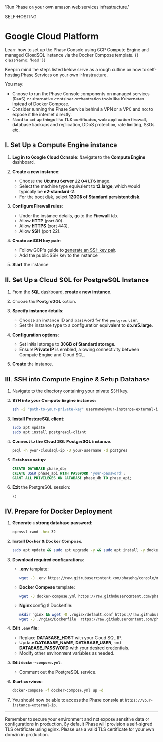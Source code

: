 
  'Run Phase on your own amazon web services infrastructure.'

<Tag variant="small">SELF-HOSTING</Tag>

# Google Cloud Platform

Learn how to set up the Phase Console using GCP Compute Engine and managed CloudSQL instance via the Docker Compose template. {{ className: 'lead' }}

Keep in mind the steps listed below serve as a rough outline on how to self-hosting Phase Services on your own infrastructure. 

You may:
- Choose to run the Phase Console components on managed services (PaaS) or alternative container orchestration tools like Kubernetes instead of Docker Compose. 
- Consider running the Phase Service behind a VPN or a VPC and not to expose it the internet directly. 
- Need to set up things like TLS certificates, web application firewall, database backups and replication, DDoS protection, rate limiting, SSOs etc.

## I. Set Up a Compute Engine instance

1. **Log in to Google Cloud Console**: 
   Navigate to the **Compute Engine** dashboard.

2. **Create a new instance**:
   - Choose the **Ubuntu Server 22.04 LTS** image.
   - Select the machine type equivalent to **t3.large**, which would typically be **e2-standard-2**.
   - For the boot disk, select **120GB of Standard persistent disk**.

3. **Configure Firewall rules**:
   - Under the instance details, go to the **Firewall** tab.
   - Allow **HTTP** (port 80).
   - Allow **HTTPS** (port 443).
   - Allow **SSH** (port 22).

4. **Create an SSH key pair**:
   - Follow GCP's guide to [generate an SSH key pair](https://cloud.google.com/compute/docs/instances/adding-removing-ssh-keys).
   - Add the public SSH key to the instance.

5. **Start** the instance.

## II. Set Up a Cloud SQL for PostgreSQL Instance

1. From the **SQL** dashboard, **create a new instance**.

2. Choose the **PostgreSQL** option.

3. **Specify instance details**:
   - Choose an instance ID and password for the `postgres` user.
   - Set the instance type to a configuration equivalent to **db.m5.large**.

4. **Configuration options**:
   - Set initial storage to **30GB of Standard storage**.
   - Ensure **Private IP** is enabled, allowing connectivity between Compute Engine and Cloud SQL.

5. **Create** the instance.

## III. SSH into Compute Engine & Setup Database

1. Navigate to the directory containing your private SSH key.
   
2. **SSH into your Compute Engine instance**:
   ```bash
   ssh -i "path-to-your-private-key" username@your-instance-external-ip
   ```

3. **Install PostgreSQL client**:
   ```bash
   sudo apt update
   sudo apt install postgresql-client
   ```

4. **Connect to the Cloud SQL PostgreSQL instance**:
   ```bash
   psql -h your-cloudsql-ip -U your-username -d postgres
   ```

5. **Database setup**:
   ```sql
   CREATE DATABASE phase_db;
   CREATE USER phase_api WITH PASSWORD 'your-password';
   GRANT ALL PRIVILEGES ON DATABASE phase_db TO phase_api;
   ```

6. **Exit** the PostgreSQL session:
   ```sql
   \q
   ```

## IV. Prepare for Docker Deployment

1. **Generate a strong database password**:
   ```bash
   openssl rand -hex 32
   ```

2. **Install Docker & Docker Compose**:
   ```bash
   sudo apt update && sudo apt upgrade -y && sudo apt install -y docker-compose
   ```

3. **Download required configurations**:
   - **.env** template:
     ```bash
     wget -O .env https://raw.githubusercontent.com/phasehq/console/main/.env.example
     ```

   - **Docker Compose** template:
     ```bash
     wget -O docker-compose.yml https://raw.githubusercontent.com/phasehq/console/main/docker-compose.yml
     ```

   - **Nginx** config & Dockerfile:
     ```bash
     mkdir nginx && wget -O ./nginx/default.conf https://raw.githubusercontent.com/phasehq/console/main/nginx/default.conf
     wget -O ./nginx/Dockerfile  https://raw.githubusercontent.com/phasehq/console/main/nginx/Dockerfile
     ```

4. **Edit `.env` file**:
   - Replace **DATABASE_HOST** with your Cloud SQL IP.
   - Update **DATABASE_NAME**, **DATABASE_USER**, and **DATABASE_PASSWORD** with your desired credentials.
   - Modify other environment variables as needed.

5. **Edit `docker-compose.yml`**:
   - Comment out the PostgreSQL service.

6. **Start services**:
   ```bash
   docker-compose -f docker-compose.yml up -d
   ```

7. You should now be able to access the Phase console at `https://your-instance-external-ip`.

---

Remember to secure your environment and not expose sensitive data or configurations in production. By default Phase will provision a self-signed TLS certificate using nginx. Please use a valid TLS certificate for your own domain in production.
